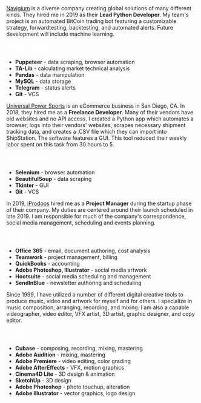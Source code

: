 <ProjectCard title="BitCoin Auto-Trader" link="https://www.navigium.co" bg="linear-gradient(to right, #D4145A 0%, #FBB03B 100%)">
<u>Navigium</u> is a diverse company creating global solutions of many different kinds. They hired me in 2019 as their <b>Lead Python Developer</b>. My team's project is an automated BitCoin trading bot featuring 
a customizable strategy, forwardtesting, backtesting, and automated alerts. Future development will include machine learning.
<p style="font-weight: bold; font-size: large; color: white">Technologies:</p>
<ul>
<li><b>Puppeteer</b> - data scraping, browser automation</li>
<li><b>TA-Lib</b> - calculating market technical analysis</li>
<li><b>Pandas</b> - data manipulation</li>
<li><b>MySQL</b> - data storage</li>
<li><b>Telegram</b> - status alerts</li>
<li><b>Git</b> - VCS</li>
</ul>
</ProjectCard>

<ProjectCard title="Web Scraper" link="https://github.com/austinrscott/up_scrape" bg="linear-gradient(to right, #662D8C 0%, #ED1E79 100%)">
<u>Universal Power Sports</u> is an eCommerce business in San Diego, CA. In 2018, they hired me as a <b>Freelance Developer</b>.
Many of their vendors have old websites and no API access. I created a Python app which automates a browser, logs into
their vendors' websites, scrapes necessary shipment tracking data, and creates a .CSV file which they can import into ShipStation.
The software features a GUI. This tool reduced their weekly labor spent on this task from 30 hours to 5.<br />
<p style="font-weight: bold; font-size: large; color: white">Technologies:</p>
<ul>
<li><b>Selenium</b> - browser automation</li>
<li><b>BeautifulSoup</b> - data scraping</li>
<li><b>Tkinter</b> - GUI</li>
<li><b>Git</b> - VCS</li>
</ul>
</ProjectCard>
<ProjectCard title="Project Management" link="https://www.iprodoos.com" bg="linear-gradient(to right, #009245 0%, #089fbd 100%)">
In 2019, <u>iProdoos</u> hired me as a <b>Project Manager</b> during the startup phase of their company. My duties are
centered around their launch scheduled in late 2019. I am responsible for much of the company's correspondence, social
media management, scheduling and events planning.
<p style="font-weight: bold; font-size: large; color: white">Tools:</p>
<ul>
<li><b>Office 365</b> - email, document authoring, cost analysis</li>
<li><b>Teamwork</b> - project management, billing</li>
<li><b>QuickBooks</b> - accounting</li>
<li><b>Adobe Photoshop, Illustrator</b> - social media artwork</li>
<li><b>Hootsuite</b> - social media scheduling and management</li>
<li><b>SendInBlue</b> - newsletter authoring and scheduling</li>
</ul>
</ProjectCard>
<ProjectCard title="Creative Production" link="https://www.austinrscott.com" bg="linear-gradient(to right, #ad69d1 0%, #17c2bf 100%)">
Since 1999, I have utilized a number of different digital creative tools to produce music, video and artwork for myself and
for others. I specialize in music composition, arranging, recording, and mixing. I am also a capable videographer, video
 editor, VFX artist, 3D artist, graphic designer, and copy editor.
 <p style="font-weight: bold; font-size: large; color: white">Tools:</p>
<ul>
<li><b>Cubase</b> - composing, recording, mixing, mastering</li>
<li><b>Adobe Audition</b> - mixing, mastering</li>
<li><b>Adobe Premiere</b> - video editing, color grading</li>
<li><b>Adobe AfterEffects</b> - VFX, motion graphics</li>
<li><b>Cinema4D Lite</b> - 3D design & animation</li>
<li><b>SketchUp</b> - 3D design</li>
<li><b>Adobe Photoshop</b> - photo touchup, alteration</li>
<li><b>Adobe Illustrator</b> - vector graphics, logo design</li>
</ul>
</ProjectCard>